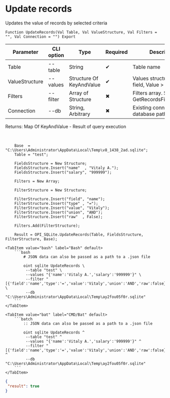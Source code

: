 ﻿---
sidebar_position: 5
---


# Update records
 Updates the value of records by selected criteria



`Function UpdateRecords(Val Table, Val ValueStructure, Val Filters = "", Val Connection = "") Export`

  | Parameter | CLI option | Type | Required | Description |
  |-|-|-|-|-|
  | Table | --table | String | &#x2714; | Table name |
  | ValueStructure | --values | Structure Of KeyAndValue | &#x2714; | Values structure: Key > field, Value > field value |
  | Filters | --filter | Array of Structure | &#x2716; | Filters array. See GetRecordsFilterStrucutre |
  | Connection | --db | String, Arbitrary | &#x2716; | Existing connection or database path |

  
  Returns:  Map Of KeyAndValue - Result of query execution

<br/>




```bsl title="1C:Enterprise/OneScript code example"
    Base  = "C:\Users\Administrator\AppData\Local\Temp\v8_1438_2ad.sqlite";
    Table = "test";

    FieldsStructure = New Structure;
    FieldsStructure.Insert("name"  , "Vitaly A.");
    FieldsStructure.Insert("salary", "999999");

    Filters = New Array;

    FilterStructure = New Structure;

    FilterStructure.Insert("field", "name");
    FilterStructure.Insert("type" , "=");
    FilterStructure.Insert("value", "Vitaly");
    FilterStructure.Insert("union", "AND");
    FilterStructure.Insert("raw"  , False);

    Filters.Add(FilterStructure);

    Result = OPI_SQLite.UpdateRecords(Table, FieldsStructure, FilterStructure, Base);
```
 

 <Tabs>
  
    <TabItem value="bash" label="Bash" default>
        ```bash
            # JSON data can also be passed as a path to a .json file
            
            oint sqlite UpdateRecords \
             --table "test" \
             --values "{'name':'Vitaly A.','salary':'999999'}" \
             --filter "[{'field':'name','type':'=','value':'Vitaly','union':'AND','raw':false}]" \
             --db "C:\Users\Administrator\AppData\Local\Temp\ay2fou05f0r.sqlite"
        ```
    </TabItem>
  
    <TabItem value="bat" label="CMD/Bat" default>
        ```batch
            :: JSON data can also be passed as a path to a .json file
            
            oint sqlite UpdateRecords ^
             --table "test" ^
             --values "{'name':'Vitaly A.','salary':'999999'}" ^
             --filter "[{'field':'name','type':'=','value':'Vitaly','union':'AND','raw':false}]" ^
             --db "C:\Users\Administrator\AppData\Local\Temp\ay2fou05f0r.sqlite"
        ```
    </TabItem>
</Tabs>


```json title="Result"
{
 "result": true
}
```
